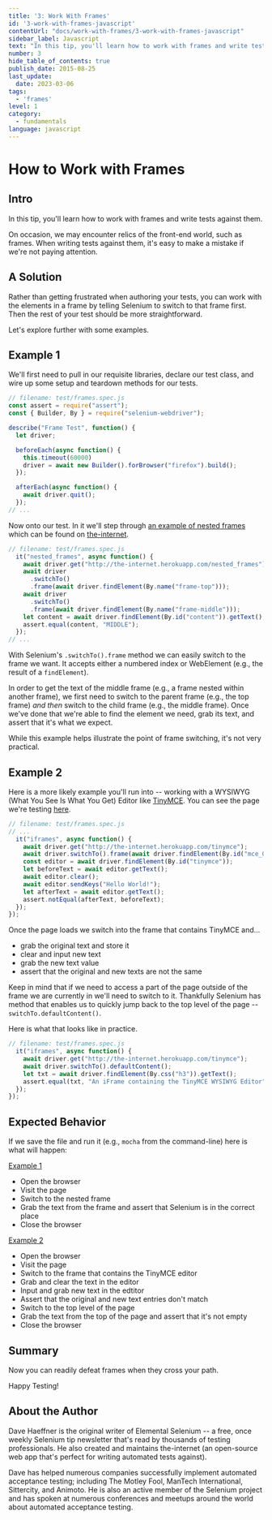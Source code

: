 ```yaml
---
title: '3: Work With Frames'
id: '3-work-with-frames-javascript'
contentUrl: "docs/work-with-frames/3-work-with-frames-javascript"
sidebar_label: Javascript
text: "In this tip, you'll learn how to work with frames and write tests against them. On occasion, we may encounter relics of the front-end world, such as frames."
number: 3
hide_table_of_contents: true
publish_date: 2015-08-25
last_update:
  date: 2023-03-06
tags:
  - 'frames'
level: 1
category:
  - fundamentals
language: javascript
---
```


# How to Work with Frames

## Intro

In this tip, you'll learn how to work with frames and write tests against them.

On occasion, we may encounter relics of the front-end world, such as frames. When writing tests against them, it's easy to make a mistake if we're not paying attention.

## A Solution

Rather than getting frustrated when authoring your tests, you can work with the elements in a frame by telling Selenium to switch to that frame first. Then the rest of your test should be more straightforward.

Let's explore further with some examples.

## Example 1

We'll first need to pull in our requisite libraries, declare our test class, and wire up some setup and teardown methods for our tests.

```javascript
// filename: test/frames.spec.js
const assert = require("assert");
const { Builder, By } = require("selenium-webdriver");

describe("Frame Test", function() {
  let driver;

  beforeEach(async function() {
    this.timeout(60000)
    driver = await new Builder().forBrowser("firefox").build();
  });

  afterEach(async function() {
    await driver.quit();
  });
// ...
```

Now onto our test. In it we'll step through [an example of nested frames](http://the-internet.herokuapp.com/nested_frames) which can be found on [the-internet](https://github.com/tourdedave/the-internet).

```javascript
// filename: test/frames.spec.js
  it("nested_frames", async function() {
    await driver.get("http://the-internet.herokuapp.com/nested_frames");
    await driver
      .switchTo()
      .frame(await driver.findElement(By.name("frame-top")));
    await driver
      .switchTo()
      .frame(await driver.findElement(By.name("frame-middle")));
    let content = await driver.findElement(By.id("content")).getText();
    assert.equal(content, "MIDDLE");
  });
// ...
```

With Selenium's `.switchTo().frame` method we can easily switch to the frame we want. It accepts either a numbered index or WebElement (e.g., the result of a `findElement`).

In order to get the text of the middle frame (e.g., a frame nested within another frame), we first need to switch to the parent frame (e.g., the top frame) _and then_ switch to the child frame (e.g., the middle frame). Once we've done that we're able to find the element we need, grab its text, and assert that it's what we expect.

While this example helps illustrate the point of frame switching, it's not very practical.

## Example 2

Here is a more likely example you'll run into -- working with a WYSIWYG (What You See Is What You Get) Editor like [TinyMCE](http://www.tinymce.com/). You can see the page we're testing [here](http://the-internet.herokuapp.com/tinymce).

```javascript
// filename: test/frames.spec.js
// ...
  it("iframes", async function() {
    await driver.get("http://the-internet.herokuapp.com/tinymce");
    await driver.switchTo().frame(await driver.findElement(By.id("mce_0_ifr")));
    const editor = await driver.findElement(By.id("tinymce"));
    let beforeText = await editor.getText();
    await editor.clear();
    await editor.sendKeys("Hello World!");
    let afterText = await editor.getText();
    assert.notEqual(afterText, beforeText);
  });
});
```

Once the page loads we switch into the frame that contains TinyMCE and...

+ grab the original text and store it
+ clear and input new text
+ grab the new text value
+ assert that the original and new texts are not the same

Keep in mind that if we need to access a part of the page outside of the frame we are currently in we'll need to switch to it. Thankfully Selenium has method that enables us to quickly jump back to the top level of the page -- `switchTo.defaultContent()`.

Here is what that looks like in practice.

```javascript
// filename: test/frames.spec.js
  it("iframes", async function() {
    await driver.get("http://the-internet.herokuapp.com/tinymce");
    await driver.switchTo().defaultContent();
    let txt = await driver.findElement(By.css("h3")).getText();
    assert.equal(txt, "An iFrame containing the TinyMCE WYSIWYG Editor");
  });
});
```

## Expected Behavior

If we save the file and run it (e.g., `mocha` from the command-line) here is what will happen:

<u>Example 1</u>

+ Open the browser
+ Visit the page
+ Switch to the nested frame
+ Grab the text from the frame and assert that Selenium is in the correct place
+ Close the browser

<u>Example 2</u>

+ Open the browser
+ Visit the page
+ Switch to the frame that contains the TinyMCE editor
+ Grab and clear the text in the editor
+ Input and grab new text in the edtitor
+ Assert that the original and new text entries don't match
+ Switch to the top level of the page
+ Grab the text from the top of the page and assert that it's not empty
+ Close the browser

## Summary

Now you can readily defeat frames when they cross your path.

Happy Testing!

## About the Author

Dave Haeffner is the original writer of Elemental Selenium -- a free, once weekly Selenium tip newsletter that's read by thousands of testing professionals. He also created and maintains the-internet (an open-source web app that's perfect for writing automated tests against).

Dave has helped numerous companies successfully implement automated acceptance testing; including The Motley Fool, ManTech International, Sittercity, and Animoto. He is also an active member of the Selenium project and has spoken at numerous conferences and meetups around the world about automated acceptance testing.


